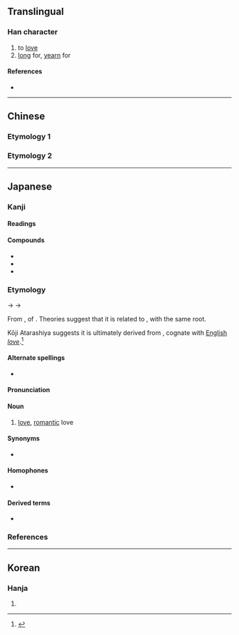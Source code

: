 {{character info/new}}
{{also|戀}}
==Translingual==
{{ja-forms|恋|恋|[[戀]]}}

===Han character===
{{Han char|rn=61|rad=心|as=06|sn=10|four=00333|canj=YCP|ids=⿱亦心}}

# to [[love]]
# [[long]] for, [[yearn]] for

====References====
* {{Han ref|kx=0383.360|dkj=10537|dj=0714.120|hdz=42292.070|uh=604B|ud=24651}}

----

==Chinese==

===Etymology 1===
{{zh-see|戀|sv}}

===Etymology 2===
{{zh-see|甚|v}}

----

==Japanese==
{{ja-kanji forms|恋|戀}}

===Kanji===
{{ja-kanji|grade=c|rs=心06|kyu=戀}}

====Readings====
{{ja-readings
|goon=れん
|kanon=れん
|kun=こい-<こひ-, こい-し.い<こひ-し.い, こ-う<こ-ふ
}}

====Compounds====
* {{ja-r|恋愛|れんあい}}
* {{ja-r|恋慕|れんぼ}}
* {{ja-r|恋人|こいびと}}

===Etymology===
{{ja-kanjitab|こい|yomi=kun}}
{{IPAchar|/kopi<sub>1</sub>/}} → {{IPAchar|/koɸi/}} → {{IPAchar|/koi/}}
 
From {{inh|ja|ojp|恋ひ}}, {{ll|ja|連用形|stem or continuative form}} of {{ja-r|恋ふ|こふ|rom=kopu|pos=modern {{ja-r|恋う|こ.う}}, "to [[love]]"}}. Theories suggest that it is related to {{ja-r|乞ふ|こふ|rom=kopu|pos=modern {{ja-r|乞う|こ.う}}, "to [[ask]], [[invite]]"}}, with the same root. {{rfv-etymology|ja}}

Kōji Atarashiya suggests it is ultimately derived from {{etyl|ine-pro|ja}} {{m|ine-pro|*lewbʰ-||love, care, desire}}, cognate with [[w:English language|English]] ''[[love]]''.<ref>{{cite-journal|2000|新谷光二 [Kōji Atarashiya]|ユーラシア比較言語学|trans-title=Eurasian Comparative Linguistics|url=http://id.nii.ac.jp/1238/00000727|journal=北星学園女子短期大学紀要|trans-work=Journal of Hokusei Gakuen Women's Junior College|page=3|}}</ref>

====Alternate spellings====
* {{ja-l|恋い}}

====Pronunciation====
{{ja-pron|こい|y=k}}

====Noun====
{{ja-noun|kyu=戀|こい|hhira=こひ}}
# [[love]], [[romantic]] love

====Synonyms====
* {{ja-r|愛|あい}}

====Homophones====
* {{ja-l|鯉}}

====Derived terms====
* {{ja-r|恋する|こいする}}

===References===
<references/>

----

==Korean==

===Hanja===
{{ko-hanja|hangeul=[[련]]>[[연]]|eumhun=|rv=ryeon>yeon|mr=ryŏn>yŏn|y=lyen>yen}}

# {{defn|lang=ko|sort=心06}}